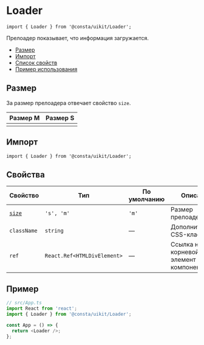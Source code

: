 
<!--info
description: Прелоадер. Показывает, что информация загружается.
-->

# Loader

```tsx
import { Loader } from '@consta/uikit/Loader';
```

Прелоадер показывает, что информация загружается.

- [Размер](#размер)
- [Импорт](#импорт)
- [Список свойств](#свойства)
- [Пример использования](#пример)

## Размер

За размер прелоадера отвечает свойство `size`.

| Размер M               | Размер S               |
| ---------------------- | ---------------------- |
| <LoaderExampleSizeM /> | <LoaderExampleSizeS /> |

## Импорт

```tsx
import { Loader } from '@consta/uikit/Loader';
```

## Свойства

<!-- props:start -->

| Свойство          | Тип                         | По умолчанию | Описание                                        |
| ----------------- | --------------------------- | ------------ | ----------------------------------------------- |
| [`size`](#размер) | `'s', 'm'`                  | `'m'`        | Размер прелоадера                               |
| `className`       | `string`                    | —            | Дополнительный CSS-класс                        |
| `ref`             | `React.Ref<HTMLDivElement>` | —            | Ссылка на корневой DOM-элемент этого компонента |

<!-- props:end -->

## Пример

```ts
// src/App.ts
import React from 'react';
import { Loader } from '@consta/uikit/Loader';

const App = () => {
  return <Loader />;
};
```

